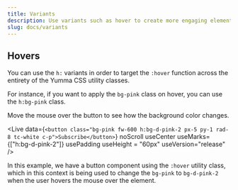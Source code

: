 ```yaml
---
title: Variants
description: Use variants such as hover to create more engaging elements.
slug: docs/variants
---
```


## Hovers

You can use the `h:` variants in order to target the `:hover` function across the entirety of the Yumma CSS utility classes.

For instance, if you want to apply the `bg-pink` class on hover, you can use the `h:bg-pink` class.

<Hover>
  Move the mouse over the button to see how the background color changes.
</Hover>

<Live
  data={`<button class="bg-pink fw-600 h:bg-d-pink-2 px-5 py-1 rad-8 tc-white c-p">Subscribe</button>`}
  noScroll
  useCenter
  useMarks={["h:bg-d-pink-2"]}
  usePadding
  useHeight = "60px" 
  useVersion="release"
/>

In this example, we have a button component using the `:hover` utility class, which in this context is being used to change the `bg-pink` to `bg-d-pink-2` when the user hovers the mouse over the element.

